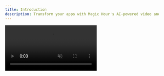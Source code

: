```yaml
---
title: Introduction
description: Transform your apps with Magic Hour's AI-powered video and image generation API.
---
```


<Frame>
  <video
    src="https://d28dkohlqf5vwj.cloudfront.net/landing/landing-page-sizzle-reel.webm"
    muted
    autoPlay
    playsInline
    className="rounded-lg"
  />
</Frame>

## Quick start

<CardGroup cols={2}>
  <Card title="Quick Start" icon="forward-fast" href="/get-started/quick-start">
    Get started with Magic Hour API in minutes.
  </Card>
  <Card title="API Reference" icon="webhook" href="/api-reference">
    Explore the API Reference to discover all available endpoints.
  </Card>
  <Card title="Video Tools" icon="video" href="/get-started/video-tools">
    Get more details on the available AI video modes.
  </Card>
  <Card title="Image Tools" icon="image" href="/get-started/image-tools">
    Get more details on the available AI image modes.
  </Card>
</CardGroup>

